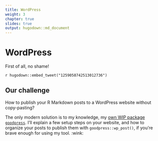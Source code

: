 ```yaml
---
title: WordPress
weight: 3
chapter: true
slides: true
output: hugodown::md_document
---
```


# WordPress

First of all, no shame!

`r hugodown::embed_tweet("1259058742513012736")`

## Our challenge

How to publish your R Markdown posts to a WordPress website without copy-pasting?

The only modern solution is to my knowledge, my [own WIP package `goodpress`](https://github.com/maelle/goodpress). I'll explain a few setup steps on your website, and how to organize your posts to publish them with `goodpress::wp_post()`, if you're brave enough for using my tool. :wink: